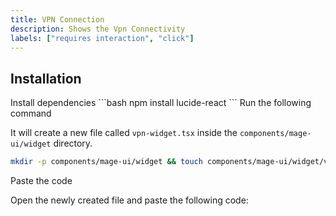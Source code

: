 ```yaml
---
title: VPN Connection
description: Shows the Vpn Connectivity
labels: ["requires interaction", "click"]
---
```


<ComponentPreview name="widget-vpn-widget--docs" />

## Installation

<Steps>
<Step>Install dependencies</Step>
```bash
npm install lucide-react
```
<Step>Run the following command</Step>

It will create a new file called `vpn-widget.tsx` inside the `components/mage-ui/widget` directory.

```bash
mkdir -p components/mage-ui/widget && touch components/mage-ui/widget/vpn-widget.tsx
```

<Step>Paste the code</Step>

Open the newly created file and paste the following code:

```jsx file=<rootDir>/mage-ui/widget/vpn-widget.tsx

```

</Steps>
